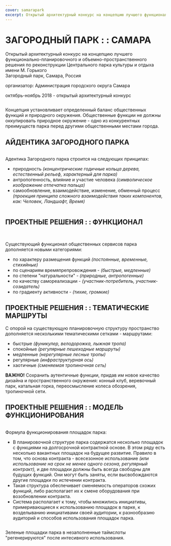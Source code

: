 ```yaml
---
cover: samarapark
excerpt: Открытый архитектурный конкурс на концепцию лучшего функционально-планировочного и объемно-пространственного решения по реконструкции Центрального парка культуры и отдыха имени М. Горького
---
```


# ЗАГОРОДНЫЙ ПАРК : : САМАРА

Открытый архитектурный конкурс на концепцию лучшего функционально-планировочного и объемно-пространственного
решения по реконструкции Центрального парка культуры и отдыха имени М. Горького<br/>
Загородный парк, Самара, Россия

организатор: Администрация городского округа Самара

октябрь-ноябрь 2018 - открытый архитектурный конкурс

<Image src="/images/samarapark-01.jpg" alt="" />

Концепция установливает определенный баланс общественных функций и природного окружения.
Общественные функции не должны оккупировать природное окружение - одно из конкурентных
преимуществ парка перед другими общественными местами города.

## АЙДЕНТИКА ЗАГОРОДНОГО ПАРКА

<Image src="/images/samarapark-07.jpg" alt="" />

Aдентика Загородного парка строится на следующих принципах:
- природность *(концентрические годичные кольца дерева, естественный рельеф, характерный для парка)*
- антропогенность, влияние и участие человека *(символическое изображение отпечатка пальца)*
- самообновление, взаимодействие, изменение, обменный процесс *(проекция принципа сложного
  взаимодействия таких компонентов, как: Человек, Ландшафт, Время)*

<Image src="/images/samarapark-12_1.jpg" alt="" />

## ПРОЕКТНЫЕ РЕШЕНИЯ : : ФУНКЦИОНАЛ

<Image src="/images/samarapark-02.jpg" alt="" />

<Image src="/images/samarapark-03.jpg" alt="" />

Существующий функционал общественных сервисов парка дополняется новыми категориями:

- по характеру размещения функций *(постоянные, временные, стихийные)*
- по сценариям времяпрепровождения - *(быстрые, медленные)*
- по степени "натуральности" - *(природные, антропогенные)*
- по качеству самореализации - *(участник-потребитель, участник-созидатель)*
- по градиенту активности - *(тихие, громкие)*


## ПРОЕКТНЫЕ РЕШЕНИЯ : : ТЕМАТИЧЕСКИЕ МАРШРУТЫ

С опорой на существующую планировочную структуру пространство дополняется несколькими тематическими сетками - маршрутами:
- быстрые *(фуникулер, велодорожка, лыжная тропа)*
- спокойные *(регулярные пешеходные маршруты)*
- медленные *(нерегулярные лесные тропы)*
- регулярные *(инфраструктурная ось)*
- хаотичные *(сменяемая тропиночная сеть)*

**ВАЖНО!** Сохранить аутентичные функции, придав им новое качество дизайна и пространственного окружения: конный клуб, веревочный парк, катальная горка, переосмысление колеса обозрения, тропиночной сети.


## ПРОЕКТНЫЕ РЕШЕНИЯ : : МОДЕЛЬ ФУНКЦИОНИРОВАНИЯ

<Image src="/images/samarapark-05.jpg" alt="" />

Формула функционирования площадок парка:
- В планировочной структуре парка содержатся несколько площадок с функциями на долгосрочной
  контрактной основе. В этом ряду есть несколько вакантных площадок на будущее развитие.
  Правило в том, что основа контракта - всесезонное использование *(или использование на
  срок не менее одного сезона, регулярный контракт),* и две площадки должны быть всегда свободны
  для будущих функций. Они могут быть заняты, если высвобождаются другие площадки по истечении контракта.
- Такая структура обеспечивает сменяемость операторов схожих функций, либо располагает их
  к смене оборудования при возобновлении контракта.
- Cистема располагает к тому, чтобы множились инициативы, примеривающиеся к использованию
  площадок в парке, к возделыванию инициативами своей аудитории,
  к разнообразию аудиторий и способов использования площадок парка.

<Image src="/images/samarapark-06.jpg" alt="" />

Зеленые площадки парка в незаполненные таймслоты "регенерируются" после интесивного использования.

<Image src="/images/samarapark-09.jpg" alt="" />

<Image src="/images/samarapark-10.jpg" alt="" />

